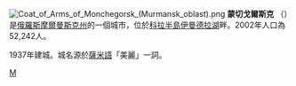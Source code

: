 {{coord|67|56|23|N|32|52|26|E||display=title}}
[[File:Coat_of_Arms_of_Monchegorsk_(Murmansk_oblast).png|right]]
'''蒙切戈爾斯克''' （{{lang-ru|Мончего́рск}}）是[[俄羅斯|俄羅斯]][[摩爾曼斯克州|摩爾曼斯克州]]的一個城市，位於[[科拉半島|科拉半島]][[伊曼德拉湖|伊曼德拉湖]]畔。2002年人口為52,242人。

1937年建城。城名源於[[薩米語|薩米語]]「美麗」一詞。

{{commonscat|Monchegorsk}}

[[Category:摩爾曼斯克州城市|М]]